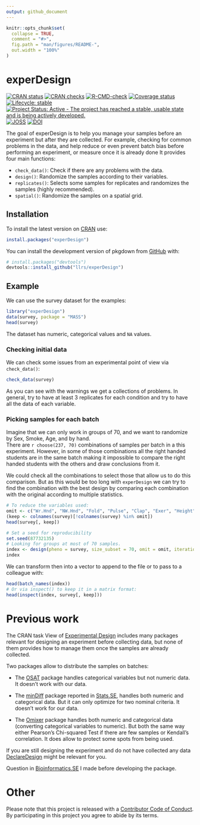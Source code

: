 ```yaml
---
output: github_document
---
```


<!-- README.md is generated from README.Rmd. Please edit that file -->

```r
knitr::opts_chunk$set(
  collapse = TRUE,
  comment = "#>",
  fig.path = "man/figures/README-",
  out.width = "100%"
)
```
# experDesign

<!-- badges: start -->
[![CRAN status](https://www.r-pkg.org/badges/version/experDesign)](https://CRAN.R-project.org/package=experDesign)
[![CRAN checks](https://badges.cranchecks.info/worst/experDesign.svg)](https://cran.r-project.org/web/checks/check_results_experDesign.html)
[![R-CMD-check](https://github.com/llrs/experDesign/actions/workflows/R-CMD-check.yaml/badge.svg)](https://github.com/llrs/experDesign/actions/workflows/R-CMD-check.yaml)
[![Coverage status](https://codecov.io/gh/llrs/experDesign/branch/master/graph/badge.svg)](https://app.codecov.io/github/llrs/experDesign)
[![Lifecycle: stable](https://img.shields.io/badge/lifecycle-stable-brightgreen.svg)](https://lifecycle.r-lib.org/articles/stages.html#stable)
[![Project Status: Active - The project has reached a stable, usable state and is being actively developed.](https://www.repostatus.org/badges/latest/active.svg)](https://www.repostatus.org/#active)
[![JOSS](https://joss.theoj.org/papers/10.21105/joss.03358/status.svg)](https://doi.org/10.21105/joss.03358) 
[![DOI](https://zenodo.org/badge/142569201.svg)](https://zenodo.org/badge/latestdoi/142569201)

<!-- badges: end -->

The goal of experDesign is to help you manage your samples before an experiment but after they are collected.
For example, checking for common problems in the data, and help reduce or even prevent batch bias before performing an experiment, or measure once it is already done
It provides four main functions:

* `check_data()`: Check if there are any problems with the data.
* `design()`: Randomize the samples according to their variables.
* `replicates()`: Selects some samples for replicates and randomizes the samples (highly recommended).
* `spatial()`: Randomize the samples on a spatial grid.

## Installation

To install the latest version on [CRAN](https://CRAN.R-project.org/package=experDesign) use:

```r
install.packages("experDesign")
```


::: {.pkgdown-devel}
You can install the development version of pkgdown from [GitHub](https://github.com/llrs/experDesign) with:

```r
# install.packages("devtools")
devtools::install_github("llrs/experDesign")
```
:::


## Example

We can use the survey dataset for the examples:

```r
library("experDesign")
data(survey, package = "MASS") 
head(survey)
```

The dataset has numeric, categorical values and `NA` values.

### Checking initial data

We can check some issues from an experimental point of view via `check_data()`:

```r
check_data(survey)
```

As you can see with the warnings we get a collections of problems.
In general, try to have at least 3 replicates for each condition and try to have all the data of each variable. 

### Picking samples for each batch

Imagine that we can only work in groups of 70, and we want to randomize by Sex, 
Smoke, Age, and by hand.  
There are `r choose(237, 70)` combinations of samples per batch in a 
this experiment. 
However, in some of those combinations all the right handed students are in the same batch making it impossible to compare the right handed students with the others and draw conclusions from it. 

We could check all the combinations to select those that allow us to do this comparison.
But as this would be too long with `experDesign` we can try to find the combination with the best design by comparing each combination with the original according to multiple statistics.

```r
# To reduce the variables used:
omit <- c("Wr.Hnd", "NW.Hnd", "Fold", "Pulse", "Clap", "Exer", "Height", "M.I")
(keep <- colnames(survey)[!colnames(survey) %in% omit])
head(survey[, keep])

# Set a seed for reproducibility
set.seed(87732135)
# Looking for groups at most of 70 samples.
index <- design(pheno = survey, size_subset = 70, omit = omit, iterations = 100)
index
```

We can transform then into a vector to append to the file or to pass to a colleague with:

```r
head(batch_names(index))
# Or via inspect() to keep it in a matrix format:
head(inspect(index, survey[, keep]))
```

# Previous work

The CRAN task View of [Experimental Design](https://CRAN.R-project.org/view=ExperimentalDesign) includes many packages relevant for designing an experiment before collecting data, but none of them provides how to manage them once the samples are already collected.

Two packages allow to distribute the samples on batches:

- The [OSAT](https://bioconductor.org/packages/release/bioc/html/OSAT.html) package handles categorical 
variables but not numeric data. It doesn't work with our data.

 - The [minDiff](https://github.com/m-Py/minDiff) package reported in [Stats.SE](https://stats.stackexchange.com/a/326015/105234), handles both 
numeric and categorical data. But it can only optimize for two nominal criteria.
It doesn't work for our data.

 - The [Omixer](https://bioconductor.org/packages/Omixer/) package handles both 
numeric and categorical data (converting categorical variables to numeric). But both the same way either Pearson's Chi-squared Test if there are few samples or Kendall's correlation. It does allow to protect some spots from being used.

If you are still designing the experiment and do not have collected any data [DeclareDesign](https://cran.r-project.org/package=DeclareDesign) might be relevant for you.

Question in [Bioinformatics.SE](https://bioinformatics.stackexchange.com/q/4765/48) I made before developing the package.

# Other

Please note that this project is released with a [Contributor Code of Conduct](https://www.contributor-covenant.org/version/1/0/0/code-of-conduct/).
By participating in this project you agree to abide by its terms.
